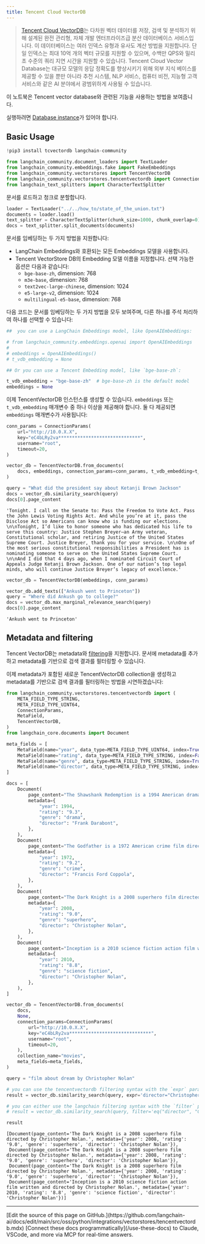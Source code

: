 ```yaml
---
title: Tencent Cloud VectorDB
---
```


>[Tencent Cloud VectorDB](https://cloud.tencent.com/document/product/1709)는 다차원 벡터 데이터를 저장, 검색 및 분석하기 위해 설계된 완전 관리형, 자체 개발 엔터프라이즈급 분산 데이터베이스 서비스입니다. 이 데이터베이스는 여러 인덱스 유형과 유사도 계산 방법을 지원합니다. 단일 인덱스는 최대 10억 개의 벡터 규모를 지원할 수 있으며, 수백만 QPS와 밀리초 수준의 쿼리 지연 시간을 지원할 수 있습니다. Tencent Cloud Vector Database는 대규모 모델의 응답 정확도를 향상시키기 위해 외부 지식 베이스를 제공할 수 있을 뿐만 아니라 추천 시스템, NLP 서비스, 컴퓨터 비전, 지능형 고객 서비스와 같은 AI 분야에서 광범위하게 사용될 수 있습니다.

이 노트북은 Tencent vector database와 관련된 기능을 사용하는 방법을 보여줍니다.

실행하려면 [Database instance](https://cloud.tencent.com/document/product/1709/95101)가 있어야 합니다.

## Basic Usage

```python
!pip3 install tcvectordb langchain-community
```

```python
from langchain_community.document_loaders import TextLoader
from langchain_community.embeddings.fake import FakeEmbeddings
from langchain_community.vectorstores import TencentVectorDB
from langchain_community.vectorstores.tencentvectordb import ConnectionParams
from langchain_text_splitters import CharacterTextSplitter
```

문서를 로드하고 청크로 분할합니다.

```python
loader = TextLoader("../../how_to/state_of_the_union.txt")
documents = loader.load()
text_splitter = CharacterTextSplitter(chunk_size=1000, chunk_overlap=0)
docs = text_splitter.split_documents(documents)
```

문서를 임베딩하는 두 가지 방법을 지원합니다:

- LangChain Embeddings와 호환되는 모든 Embeddings 모델을 사용합니다.
- Tencent VectorStore DB의 Embedding 모델 이름을 지정합니다. 선택 가능한 옵션은 다음과 같습니다:
  - `bge-base-zh`, dimension: 768
  - `m3e-base`, dimension: 768
  - `text2vec-large-chinese`, dimension: 1024
  - `e5-large-v2`, dimension: 1024
  - `multilingual-e5-base`, dimension: 768

다음 코드는 문서를 임베딩하는 두 가지 방법을 모두 보여주며, 다른 하나를 주석 처리하여 하나를 선택할 수 있습니다:

```python
##  you can use a LangChain Embeddings model, like OpenAIEmbeddings:

# from langchain_community.embeddings.openai import OpenAIEmbeddings
#
# embeddings = OpenAIEmbeddings()
# t_vdb_embedding = None

## Or you can use a Tencent Embedding model, like `bge-base-zh`:

t_vdb_embedding = "bge-base-zh"  # bge-base-zh is the default model
embeddings = None
```

이제 TencentVectorDB 인스턴스를 생성할 수 있습니다. `embeddings` 또는 `t_vdb_embedding` 매개변수 중 하나 이상을 제공해야 합니다. 둘 다 제공되면 `embeddings` 매개변수가 사용됩니다:

```python
conn_params = ConnectionParams(
    url="http://10.0.X.X",
    key="eC4bLRy2va******************************",
    username="root",
    timeout=20,
)

vector_db = TencentVectorDB.from_documents(
    docs, embeddings, connection_params=conn_params, t_vdb_embedding=t_vdb_embedding
)
```

```python
query = "What did the president say about Ketanji Brown Jackson"
docs = vector_db.similarity_search(query)
docs[0].page_content
```

```output
'Tonight. I call on the Senate to: Pass the Freedom to Vote Act. Pass the John Lewis Voting Rights Act. And while you’re at it, pass the Disclose Act so Americans can know who is funding our elections. \n\nTonight, I’d like to honor someone who has dedicated his life to serve this country: Justice Stephen Breyer—an Army veteran, Constitutional scholar, and retiring Justice of the United States Supreme Court. Justice Breyer, thank you for your service. \n\nOne of the most serious constitutional responsibilities a President has is nominating someone to serve on the United States Supreme Court. \n\nAnd I did that 4 days ago, when I nominated Circuit Court of Appeals Judge Ketanji Brown Jackson. One of our nation’s top legal minds, who will continue Justice Breyer’s legacy of excellence.'
```

```python
vector_db = TencentVectorDB(embeddings, conn_params)

vector_db.add_texts(["Ankush went to Princeton"])
query = "Where did Ankush go to college?"
docs = vector_db.max_marginal_relevance_search(query)
docs[0].page_content
```

```output
'Ankush went to Princeton'
```

## Metadata and filtering

Tencent VectorDB는 metadata와 [filtering](https://cloud.tencent.com/document/product/1709/95099#c6f6d3a3-02c5-4891-b0a1-30fe4daf18d8)을 지원합니다. 문서에 metadata를 추가하고 metadata를 기반으로 검색 결과를 필터링할 수 있습니다.

이제 metadata가 포함된 새로운 TencentVectorDB collection을 생성하고 metadata를 기반으로 검색 결과를 필터링하는 방법을 시연하겠습니다:

```python
from langchain_community.vectorstores.tencentvectordb import (
    META_FIELD_TYPE_STRING,
    META_FIELD_TYPE_UINT64,
    ConnectionParams,
    MetaField,
    TencentVectorDB,
)
from langchain_core.documents import Document

meta_fields = [
    MetaField(name="year", data_type=META_FIELD_TYPE_UINT64, index=True),
    MetaField(name="rating", data_type=META_FIELD_TYPE_STRING, index=False),
    MetaField(name="genre", data_type=META_FIELD_TYPE_STRING, index=True),
    MetaField(name="director", data_type=META_FIELD_TYPE_STRING, index=True),
]

docs = [
    Document(
        page_content="The Shawshank Redemption is a 1994 American drama film written and directed by Frank Darabont.",
        metadata={
            "year": 1994,
            "rating": "9.3",
            "genre": "drama",
            "director": "Frank Darabont",
        },
    ),
    Document(
        page_content="The Godfather is a 1972 American crime film directed by Francis Ford Coppola.",
        metadata={
            "year": 1972,
            "rating": "9.2",
            "genre": "crime",
            "director": "Francis Ford Coppola",
        },
    ),
    Document(
        page_content="The Dark Knight is a 2008 superhero film directed by Christopher Nolan.",
        metadata={
            "year": 2008,
            "rating": "9.0",
            "genre": "superhero",
            "director": "Christopher Nolan",
        },
    ),
    Document(
        page_content="Inception is a 2010 science fiction action film written and directed by Christopher Nolan.",
        metadata={
            "year": 2010,
            "rating": "8.8",
            "genre": "science fiction",
            "director": "Christopher Nolan",
        },
    ),
]

vector_db = TencentVectorDB.from_documents(
    docs,
    None,
    connection_params=ConnectionParams(
        url="http://10.0.X.X",
        key="eC4bLRy2va******************************",
        username="root",
        timeout=20,
    ),
    collection_name="movies",
    meta_fields=meta_fields,
)

query = "film about dream by Christopher Nolan"

# you can use the tencentvectordb filtering syntax with the `expr` parameter:
result = vector_db.similarity_search(query, expr='director="Christopher Nolan"')

# you can either use the langchain filtering syntax with the `filter` parameter:
# result = vector_db.similarity_search(query, filter='eq("director", "Christopher Nolan")')

result
```

```output
[Document(page_content='The Dark Knight is a 2008 superhero film directed by Christopher Nolan.', metadata={'year': 2008, 'rating': '9.0', 'genre': 'superhero', 'director': 'Christopher Nolan'}),
 Document(page_content='The Dark Knight is a 2008 superhero film directed by Christopher Nolan.', metadata={'year': 2008, 'rating': '9.0', 'genre': 'superhero', 'director': 'Christopher Nolan'}),
 Document(page_content='The Dark Knight is a 2008 superhero film directed by Christopher Nolan.', metadata={'year': 2008, 'rating': '9.0', 'genre': 'superhero', 'director': 'Christopher Nolan'}),
 Document(page_content='Inception is a 2010 science fiction action film written and directed by Christopher Nolan.', metadata={'year': 2010, 'rating': '8.8', 'genre': 'science fiction', 'director': 'Christopher Nolan'})]
```

---

<Callout icon="pen-to-square" iconType="regular">
    [Edit the source of this page on GitHub.](https://github.com/langchain-ai/docs/edit/main/src/oss/python/integrations/vectorstores/tencentvectordb.mdx)
</Callout>
<Tip icon="terminal" iconType="regular">
    [Connect these docs programmatically](/use-these-docs) to Claude, VSCode, and more via MCP for    real-time answers.
</Tip>

